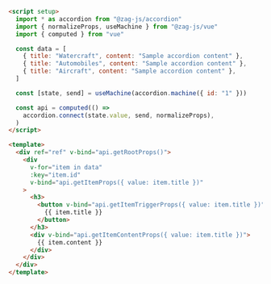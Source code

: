 ```html
<script setup>
  import * as accordion from "@zag-js/accordion"
  import { normalizeProps, useMachine } from "@zag-js/vue"
  import { computed } from "vue"

  const data = [
    { title: "Watercraft", content: "Sample accordion content" },
    { title: "Automobiles", content: "Sample accordion content" },
    { title: "Aircraft", content: "Sample accordion content" },
  ]

  const [state, send] = useMachine(accordion.machine({ id: "1" }))

  const api = computed(() =>
    accordion.connect(state.value, send, normalizeProps),
  )
</script>

<template>
  <div ref="ref" v-bind="api.getRootProps()">
    <div
      v-for="item in data"
      :key="item.id"
      v-bind="api.getItemProps({ value: item.title })"
    >
      <h3>
        <button v-bind="api.getItemTriggerProps({ value: item.title })">
          {{ item.title }}
        </button>
      </h3>
      <div v-bind="api.getItemContentProps({ value: item.title })">
        {{ item.content }}
      </div>
    </div>
  </div>
</template>
```
